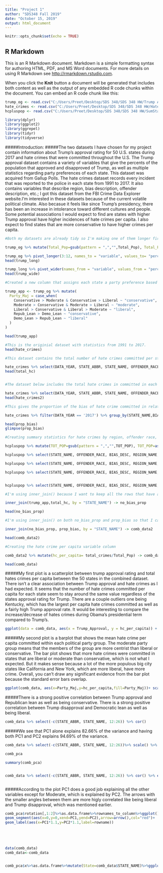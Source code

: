 ```yaml
---
title: "Project 1"
author: "SDS348 Fall 2019"
date: "October 15, 2019"
output: html_document
---
```


```r
knitr::opts_chunk$set(echo = TRUE)
```

## R Markdown

This is an R Markdown document. Markdown is a simple formatting syntax for authoring HTML, PDF, and MS Word documents. For more details on using R Markdown see <http://rmarkdown.rstudio.com>.

When you click the **Knit** button a document will be generated that includes both content as well as the output of any embedded R code chunks within the document. You can embed an R code chunk like this:

```r

trump_og <- read.csv("C:/Users/Preet/Desktop/SDS 348/SDS 348 HW/Trump Approval.csv")
hate_crimes <- read.csv("C:/Users/Preet/Desktop/SDS 348/SDS 348 HW/HateCrimes2.csv")
hcpluspop <- read.csv("C:/Users/Preet/Desktop/SDS 348/SDS 348 HW/SumStatsHC.csv")

library(dplyr)
library(ggplot2)
library(ggrepel)
library(tidyr)
library(tidyverse)

```

#####Introduction:
#####The two datasets I have chosen for my project contain information about Trump's approval rating for 50 U.S. states during 2017 and hate crimes that were committed throughout the U.S. The Trump approval dataset contains a variety of variables that give the percents of the population that approved and disapproved of Trump, as well as multiple statistics regarding party preferences of each state. This dataset was acquired from Gallup Polls. The hate crimes dataset records every incident that was reported to the police in each state from 1991 to 2017. It also contains variables that describe region, bias description, offender description, etc.; I got this dataset from the FBI Crime Data Explorer website.I'm interested in these datasets because of the current volatile political climate. Also becasue it feels like since Trump's presidency, there has been an increase in intolerance toward different cultures and people. Some potential associations I would expect to find are states with higher Trump approval have higher incidences of hate crimes per capita. I also expect to find states that are more conservative to have higher crimes per capita.

```r
#Both my datasets are already tidy so I'm making one of them longer first by putting all the different variables into one column and then I'm re-tidying the data by separating each variable into their own column by pivoting wider to show my use of the tidyr functions

trump_og %>% mutate(Total_Pop=gsub(pattern = ",","",Total_Pop), Total_Pop=as.numeric(Total_Pop), Total_Pop=as.integer(Total_Pop)) -> trump_og

trump_og %>% pivot_longer(3:12, names_to = "variable", values_to= "percents") -> trump_long
head(trump_long)

trump_long %>% pivot_wider(names_from = "variable", values_from = "percents") -> trump_wide
head(trump_wide)

```

```r
#Created a new column that assigns each state a party preference based on majority party percentage.

trump_app <- trump_og %>% mutate(
  Party_Maj = case_when(
    Conservative > Moderate & Conservative > Liberal ~ "conservative",
    Moderate > Conservative & Moderate > Liberal ~ "moderate",
    Liberal > Conservative & Liberal > Moderate ~ "liberal",
    Repub_Lean > Demo_Lean ~ "conservative",
    Demo_Lean > Repub_Lean ~ "liberal"
  )
)

head(trump_app)

```

```r
#This is the originial dataset with statistics from 1991 to 2017.
head(hate_crimes)

#This dataset contains the total number of hate crimes committed per state in the year 2017, and will be merged with the trump approval dataset.

hate_crimes %>% select(DATA_YEAR, STATE_ABBR, STATE_NAME, OFFENDER_RACE, BIAS_DESC) %>% filter(DATA_YEAR == '2017') %>% group_by(STATE_NAME) %>% summarise(total_crimes = n()) %>% arrange(desc(total_crimes)) -> total_hc
head(total_hc)


#The dataset below includes the total hate crimes in committed in each state plus the other variables.

hate_crimes %>% select(DATA_YEAR, STATE_ABBR, STATE_NAME, OFFENDER_RACE, BIAS_DESC) %>% filter(DATA_YEAR == '2017') %>% group_by(STATE_NAME) %>% mutate(total_crimes = n()) %>% arrange(desc(total_crimes)) -> hate_crimes2
head(hate_crimes2)


```


```r

#This gives the proportion of the bias of hate crime committed in relation to the total hate crimes per state.

hate_crimes %>% filter(DATA_YEAR == '2017') %>% group_by(STATE_NAME,BIAS_DESC) %>% summarize(n=n())%>%mutate(prop=n/sum(n))%>% pivot_wider(-n,names_from = BIAS_DESC, values_from = prop) -> prop_bias

head(prop_bias)
glimpse(prop_bias)

```

```r

#Creating summary statistics for hate crimes by region, offender race, bias description, and offense name.

hcpluspop %>% mutate(TOT_POP=gsub(pattern = ",","",TOT_POP), TOT_POP=as.numeric(TOT_POP), TOT_POP=as.integer(TOT_POP)) -> hcpluspop

hcpluspop %>% select(STATE_NAME, OFFENDER_RACE, BIAS_DESC, REGION_NAME, OFFENSE_NAME, TOT_POP)%>% group_by(BIAS_DESC) %>% summarize(n=n())%>%mutate(prop_tc_bias=n/sum(n))

hcpluspop %>% select(STATE_NAME, OFFENDER_RACE, BIAS_DESC, REGION_NAME, OFFENSE_NAME, TOT_POP)%>% group_by(OFFENSE_NAME) %>% summarize(n=n())%>%mutate(prop_tc_off_name=n/sum(n))

hcpluspop %>% select(STATE_NAME, OFFENDER_RACE, BIAS_DESC, REGION_NAME, OFFENSE_NAME, TOT_POP)%>% group_by(OFFENDER_RACE) %>% summarize(n=n())%>%mutate(prop_tc_off_race=n/sum(n))


hcpluspop %>% select(STATE_NAME, OFFENDER_RACE, BIAS_DESC, REGION_NAME, OFFENSE_NAME, TOT_POP)%>% group_by(REGION_NAME)%>% summarize(n=n())%>%mutate(prop_tc_reg=n/sum(n))

```

```r

#I'm using inner_join() because I want to keep all the rows that have a match in both datasets. The District of Columbia was included in the hate crimes dataset, but not the trump approval dataset, so I got rid of the row that included it. The only problem with this is that District of Columbia will not be included for analysis. 

inner_join(trump_app,total_hc, by = "STATE_NAME") -> no_bias_prop

head(no_bias_prop)


```

```r

#I'm using inner_join() on both no_bias_prop and prop_bias so that I can keep all the matching rows and variables from both datasets and drop the District of Columbia row.

inner_join(no_bias_prop, prop_bias, by = "STATE_NAME") -> comb_data2

head(comb_data2)

```


```r

#Creating the hate crime per capita variable column

comb_data2 %>% mutate(hc_per_capita= total_crimes/Total_Pop) -> comb_data

head(comb_data)

```

#####My first plot is a scatterplot between trump approval rating and total hates crimes per capita between the 50 states in the combined dataset. There isn't a clear association between Trump approval and hate crimes as I had expected. It seems that the number of hate crimes committed per capita for each state seem to stay around the same value regardless of the states approval rating for Trump. There are a couple outliers one being Kentucky, which has the largest per capita hate crimes committed as well as a fairly high Trump approval rate. It would be interesting to compare the increase/decrease of hates crimes during Obama's presidential term compared to Trump's. 

```r

ggplot(data = comb_data, aes(x = Trump_Approval, y = hc_per_capita)) + geom_point() + scale_x_continuous(breaks = seq(0,80,by = 5)) + ggtitle("Trump Approval and Hate Crimes Per Capita in 2017") + geom_text_repel(aes(x=Trump_Approval,y=hc_per_capita,label=STATE_ABBR), size = 3) + labs(y="Hate Crimes per Capita", x = "Trump Approval (%)") + theme(legend.position = "none") 


```

#####My second plot is a barplot that shows the mean hate crime per capita committed within each political party group. The moderate party group means that the members of the group are more centrist than liberal or conservative. The bar plot shows that more hate crimes were committed in states that are liberal or moderate than conservative, which is not what I expected. But it makes sense because a lot of the more populous big city states like California and New York, which are more liberal, have more crime. Overall, you can't draw any significant evidence from the bar plot because the standard error bars overlap.
```r

ggplot(comb_data, aes(x=Party_Maj,y=hc_per_capita,fill=Party_Maj))+ scale_fill_brewer(palette = "Dark2") + geom_bar(stat = "summary")+ geom_errorbar(stat = "summary",width=.2) + theme(legend.position = "none") + ggtitle("Hate Crimes in Relation to Party Preference") + labs(y="Hate Crimes per Capita", x = "Political Parties")

```

#####There is a strong positive correlation between Trump approval and Republican lean as well as being conservative. There is a strong positive correlation between Trump disapproval and Democratic lean as well as being liberal.
```r

comb_data %>% select(-c(STATE_ABBR, STATE_NAME, 12:26)) %>% cor() 

```

#####We see that PC1 alone explains 82.66% of the variance and having both PC1 and PC2 explains 94.69% of the variance.
```r

comb_data %>% select(-c(STATE_ABBR, STATE_NAME, 12:26))%>% scale() %>% prcomp() -> comb_pca

comb_pca

summary(comb_pca)



```

```r

comb_data %>% select(-c(STATE_ABBR, STATE_NAME, 12:26)) %>% cor() %>% eigen()



```

#####According to the plot PC1 does a good job explaining all the other variables except for Moderate, which is explained by PC2. The arrows with the smaller angles between them are more higly correlated like being liberal and Trump disapproval, which was mentioned earlier. 
```r

comb_pca$rotation[,1:2]%>%as.data.frame%>%rownames_to_column%>%ggplot()+geom_hline(aes(yintercept=0),lty=2)+ geom_vline(aes(xintercept=0),lty=2)+ylab("PC2")+xlab("PC1")+
geom_segment(aes(x=0,y=0,xend=PC1,yend=PC2),arrow=arrow(),col="red")+
geom_label(aes(x=PC1*1.1,y=PC2*1.1,label=rowname))






```

```r

data(comb_data)
comb_data<-comb_data 


comb_pca$x%>%as.data.frame%>%mutate(State=comb_data$STATE_NAME)%>%ggplot(aes(PC1,PC2))+geom_point()



```



```r





```


